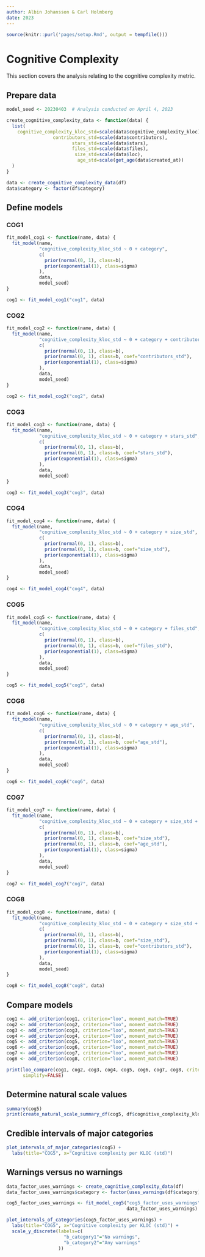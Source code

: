 ```yaml
---
author: Albin Johansson & Carl Holmberg
date: 2023
---
```


```r
source(knitr::purl('pages/setup.Rmd', output = tempfile()))
```

# Cognitive Complexity

This section covers the analysis relating to the cognitive complexity metric.

## Prepare data

```r
model_seed <- 20230403  # Analysis conducted on April 4, 2023

create_cognitive_complexity_data <- function(data) {
  list(
    cognitive_complexity_kloc_std=scale(data$cognitive_complexity_kloc),
                 contributors_std=scale(data$contributors),
                        stars_std=scale(data$stars),
                        files_std=scale(data$files),
                         size_std=scale(data$loc),
                          age_std=scale(get_age(data$created_at))
  )
}

data <- create_cognitive_complexity_data(df)
data$category <- factor(df$category)
```

## Define models

### COG1

```r
fit_model_cog1 <- function(name, data) {
  fit_model(name,
            "cognitive_complexity_kloc_std ~ 0 + category",
            c(
              prior(normal(0, 1), class=b),
              prior(exponential(1), class=sigma)
            ),
            data,
            model_seed)
}

cog1 <- fit_model_cog1("cog1", data)
```

### COG2

```r
fit_model_cog2 <- function(name, data) {
  fit_model(name,
            "cognitive_complexity_kloc_std ~ 0 + category + contributors_std",
            c(
              prior(normal(0, 1), class=b),
              prior(normal(0, 1), class=b, coef="contributors_std"),
              prior(exponential(1), class=sigma)
            ),
            data,
            model_seed)
}

cog2 <- fit_model_cog2("cog2", data)
```

### COG3

```r
fit_model_cog3 <- function(name, data) {
  fit_model(name,
            "cognitive_complexity_kloc_std ~ 0 + category + stars_std",
            c(
              prior(normal(0, 1), class=b),
              prior(normal(0, 1), class=b, coef="stars_std"),
              prior(exponential(1), class=sigma)
            ),
            data,
            model_seed)
}

cog3 <- fit_model_cog3("cog3", data)
```

### COG4

```r
fit_model_cog4 <- function(name, data) {
  fit_model(name,
            "cognitive_complexity_kloc_std ~ 0 + category + size_std",
            c(
              prior(normal(0, 1), class=b),
              prior(normal(0, 1), class=b, coef="size_std"),
              prior(exponential(1), class=sigma)
            ),
            data,
            model_seed)
}

cog4 <- fit_model_cog4("cog4", data)
```

### COG5

```r
fit_model_cog5 <- function(name, data) {
  fit_model(name,
            "cognitive_complexity_kloc_std ~ 0 + category + files_std",
            c(
              prior(normal(0, 1), class=b),
              prior(normal(0, 1), class=b, coef="files_std"),
              prior(exponential(1), class=sigma)
            ),
            data,
            model_seed)
}

cog5 <- fit_model_cog5("cog5", data)
```

### COG6

```r
fit_model_cog6 <- function(name, data) {
  fit_model(name,
            "cognitive_complexity_kloc_std ~ 0 + category + age_std",
            c(
              prior(normal(0, 1), class=b),
              prior(normal(0, 1), class=b, coef="age_std"),
              prior(exponential(1), class=sigma)
            ),
            data,
            model_seed)
}

cog6 <- fit_model_cog6("cog6", data)
```

### COG7

```r
fit_model_cog7 <- function(name, data) {
  fit_model(name,
            "cognitive_complexity_kloc_std ~ 0 + category + size_std + age_std",
            c(
              prior(normal(0, 1), class=b),
              prior(normal(0, 1), class=b, coef="size_std"),
              prior(normal(0, 1), class=b, coef="age_std"),
              prior(exponential(1), class=sigma)
            ),
            data,
            model_seed)
}

cog7 <- fit_model_cog7("cog7", data)
```

### COG8

```r
fit_model_cog8 <- function(name, data) {
  fit_model(name,
            "cognitive_complexity_kloc_std ~ 0 + category + size_std + contributors_std",
            c(
              prior(normal(0, 1), class=b),
              prior(normal(0, 1), class=b, coef="size_std"),
              prior(normal(0, 1), class=b, coef="contributors_std"),
              prior(exponential(1), class=sigma)
            ),
            data,
            model_seed)
}

cog8 <- fit_model_cog8("cog8", data)
```

## Compare models

```r
cog1 <- add_criterion(cog1, criterion="loo", moment_match=TRUE)
cog2 <- add_criterion(cog2, criterion="loo", moment_match=TRUE)
cog3 <- add_criterion(cog3, criterion="loo", moment_match=TRUE)
cog4 <- add_criterion(cog4, criterion="loo", moment_match=TRUE)
cog5 <- add_criterion(cog5, criterion="loo", moment_match=TRUE)
cog6 <- add_criterion(cog6, criterion="loo", moment_match=TRUE)
cog7 <- add_criterion(cog7, criterion="loo", moment_match=TRUE)
cog8 <- add_criterion(cog8, criterion="loo", moment_match=TRUE)

print(loo_compare(cog1, cog2, cog3, cog4, cog5, cog6, cog7, cog8, criterion="loo"),
      simplify=FALSE)
```

## Determine natural scale values

```r
summary(cog5)
print(create_natural_scale_summary_df(cog5, df$cognitive_complexity_kloc))
```

## Credible intervals of major categories

```r
plot_intervals_of_major_categories(cog5) +
  labs(title="COG5", x="Cognitive complexity per KLOC (std)")
```

## Warnings versus no warnings

```r
data_factor_uses_warnings <- create_cognitive_complexity_data(df)
data_factor_uses_warnings$category <- factor(uses_warnings(df$category))

cog5_factor_uses_warnings <- fit_model_cog5("cog5_factor_uses_warnings",
                                            data_factor_uses_warnings)

plot_intervals_of_categories(cog5_factor_uses_warnings) +
  labs(title="COG5", x="Cognitive complexity per KLOC (std)") +
  scale_y_discrete(labels=c(
                     "b_category1"="No warnings",
                     "b_category2"="Any warnings"
                   ))
```
